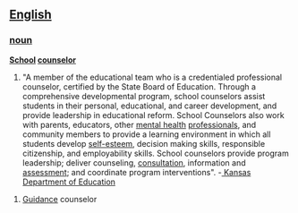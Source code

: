 {{wikipedia}}
==[[English]]==
===[[noun]]===
'''[[School]] [[counselor]]'''
#"A member of the educational team who is a credentialed professional counselor, certified by the State Board of Education. Through a comprehensive developmental program, school counselors assist students in their personal, educational, and career development, and provide leadership in educational reform. School Counselors also work with parents, educators, other [[mental health]] [[professionals]], and community members to provide a learning environment in which all students develop [[self-esteem]], decision making skills, responsible citizenship, and employability skills. School counselors provide program leadership; deliver counseling, [[consultation]], information and [[assessment]]; and coordinate program interventions". -[[http://www.ksde.org/outcomes/2ksgloss.html| Kansas Department of Education]]

#[[Guidance]] counselor